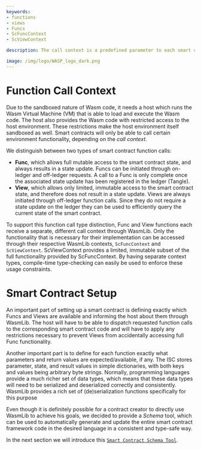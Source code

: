 ```yaml
---
keywords:
- functions
- views
- Funcs
- ScFuncContext
- ScViewContext

description: The call context is a predefined parameter to each smart contract function, which allows you to access the functionality that the call environment provides.

image: /img/logo/WASP_logo_dark.png
---
```


# Function Call Context

Due to the sandboxed nature of Wasm code, it needs a host which runs the Wasm Virtual
Machine (VM) that is able to load and execute the Wasm code. The host also provides the
Wasm code with restricted access to the host environment. These restrictions make the host
environment itself sandboxed as well. Smart contracts will only be able to call certain
environment functionality, depending on the _call context_.

We distinguish between two types of smart contract function calls:

- **Func**, which allows full mutable access to the smart contract state, and always
  results in a state update. Funcs can be initiated through on-ledger and off-ledger
  requests. A call to a Func is only complete once the associated state update has been
  registered in the ledger (Tangle).
- **View**, which allows only limited, immutable access to the smart contract state, and
  therefore does not result in a state update. Views are always initiated through
  off-ledger function calls. Since they do not require a state update on the ledger they
  can be used to efficiently query the current state of the smart contract.

To support this function call type distinction, Func and View functions each receive a
separate, different call context through WasmLib. Only the functionality that is necessary
for their implementation can be accessed through their respective WasmLib contexts,
`ScFuncContext` and `ScViewContext`. ScViewContext provides a limited, immutable
subset of the full functionality provided by ScFuncContext. By having separate context
types, compile-time type-checking can easily be used to enforce these usage constraints.

# Smart Contract Setup

An important part of setting up a smart contract is defining exactly which Funcs and Views
are available and informing the host about them through WasmLib. The host will have to be
able to dispatch requested function calls to the corresponding smart contract code and
will have to apply any restrictions necessary to prevent Views from accidentally accessing
full Func functionality.

Another important part is to define for each function exactly what parameters and return
values are expected/available, if any. The ISC stores parameter, state, and result values
in simple dictionaries, with both keys and values being arbitrary byte strings. Normally,
programming languages provide a much richer set of data types, which means that these data
types will need to be serialized and deserialized correctly and consistently. WasmLib
provides a rich set of (de)serialization functions specifically for this purpose

Even though it is definitely possible for a contract creator to directly use WasmLib to
achieve his goals, we decided to provide a _Schema_ tool, which can be used to
automatically generate and update the entire smart contract framework code in the desired
language in a consistent and type-safe way.


In the next section we will introduce this [`Smart Contract Schema Tool`](schema.mdx).
